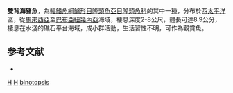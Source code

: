 {{Speciesbox 
| taxon = Halichoeres binotopsis
| status = LC
| status_system = IUCN3.1
| authority = [[Bleeker|Bleeker]], 1849
| synonyms = *''Julis binotopsis''<br /><small>Bleeker, 1849 </small>
}}

'''雙背海豬魚'''，為[[輻鰭魚綱|輻鰭魚綱]][[鱸形目|鱸形目]][[隆頭魚亞目|隆頭魚亞目]][[隆頭魚科|隆頭魚科]]的其中一[[種|種]]，分布於西[[太平洋|太平洋]]區，從[[馬來西亞|馬來西亞]]至[[巴布亞紐幾內亞|巴布亞紐幾內亞]]海域，棲息深度2-8公尺，體長可達8.9公分，棲息在水淺的礁石平台海域，成小群活動，生活習性不明，可作為觀賞魚。

==参考文献==
*{{FishBase_species|genus=Halichoeres|species=binotopsis|year=2013|month=7}}
{{taxonbar}}
[[Category:1849年描述的鱼类|H]]
[[Category:觀賞魚|H]]
[[Category:海豬魚屬|binotopsis]]